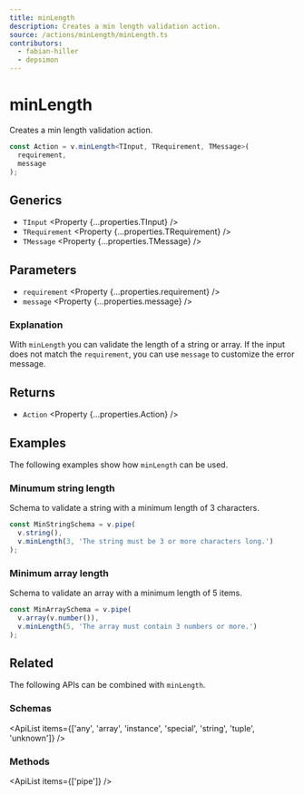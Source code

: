 ```yaml
---
title: minLength
description: Creates a min length validation action.
source: /actions/minLength/minLength.ts
contributors:
  - fabian-hiller
  - depsimon
---
```



# minLength

Creates a min length validation action.

```ts
const Action = v.minLength<TInput, TRequirement, TMessage>(
  requirement,
  message
);
```

## Generics

- `TInput` <Property {...properties.TInput} />
- `TRequirement` <Property {...properties.TRequirement} />
- `TMessage` <Property {...properties.TMessage} />

## Parameters

- `requirement` <Property {...properties.requirement} />
- `message` <Property {...properties.message} />

### Explanation

With `minLength` you can validate the length of a string or array. If the input does not match the `requirement`, you can use `message` to customize the error message.

## Returns

- `Action` <Property {...properties.Action} />

## Examples

The following examples show how `minLength` can be used.

### Minumum string length

Schema to validate a string with a minimum length of 3 characters.

```ts
const MinStringSchema = v.pipe(
  v.string(),
  v.minLength(3, 'The string must be 3 or more characters long.')
);
```

### Minimum array length

Schema to validate an array with a minimum length of 5 items.

```ts
const MinArraySchema = v.pipe(
  v.array(v.number()),
  v.minLength(5, 'The array must contain 3 numbers or more.')
);
```

## Related

The following APIs can be combined with `minLength`.

### Schemas

<ApiList
  items={['any', 'array', 'instance', 'special', 'string', 'tuple', 'unknown']}
/>

### Methods

<ApiList items={['pipe']} />
